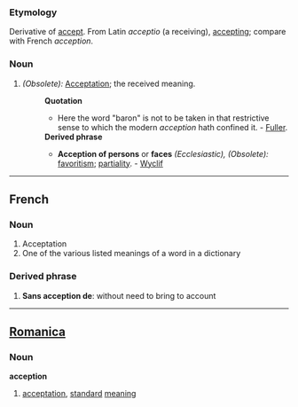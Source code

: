 ===Etymology===
Derivative of [[accept]].  From Latin ''acceptio'' (a receiving), [[accepting]]; compare with French ''acception''.
===Noun===
#''(Obsolete):'' [[Acceptation]]; the received meaning.
#:'''Quotation'''
#:*Here the word "baron" is not to be taken in that restrictive sense to which the modern ''acception'' hath confined it. - [[Fuller]]. 
#:'''Derived phrase'''
#:*'''Acception of persons''' or '''faces''' ''(Ecclesiastic), (Obsolete):'' [[favoritism]]; [[partiality]]. - [[Wyclif]]
----
==French==
===Noun===
#Acceptation
#One of the various listed meanings of a word in a dictionary
===Derived phrase===
#'''Sans acception de''':  without need to bring to account
----

==[[Romanica]]==
===Noun===
<b>acception</b>
#[[acceptation]], [[standard]] [[meaning]]